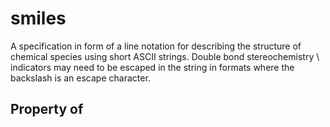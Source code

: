 # smiles

A specification in form of a line notation for describing the structure of chemical species using short ASCII strings.  Double bond stereochemistry \ indicators may need to be escaped in the string in formats where the backslash is an escape character.

## Property of



